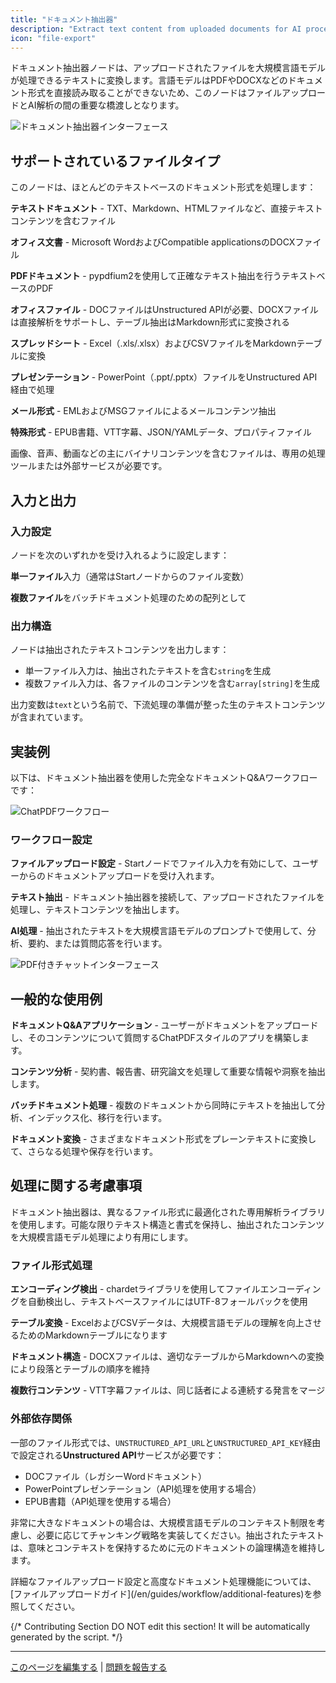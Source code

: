 ```yaml
---
title: "ドキュメント抽出器"
description: "Extract text content from uploaded documents for AI processing"
icon: "file-export"
---
```


ドキュメント抽出器ノードは、アップロードされたファイルを大規模言語モデルが処理できるテキストに変換します。言語モデルはPDFやDOCXなどのドキュメント形式を直接読み取ることができないため、このノードはファイルアップロードとAI解析の間の重要な橋渡しとなります。

<Frame caption="ドキュメント抽出器ノードの設定">
  <img src="https://assets-docs.dify.ai/dify-enterprise-mintlify/en/guides/workflow/node/f3853b40904e275da895711107e9c72f.png" alt="ドキュメント抽出器インターフェース" />
</Frame>

## サポートされているファイルタイプ

このノードは、ほとんどのテキストベースのドキュメント形式を処理します：

**テキストドキュメント** - TXT、Markdown、HTMLファイルなど、直接テキストコンテンツを含むファイル

**オフィス文書** - Microsoft WordおよびCompatible applicationsのDOCXファイル

**PDFドキュメント** - pypdfium2を使用して正確なテキスト抽出を行うテキストベースのPDF

**オフィスファイル** - DOCファイルはUnstructured APIが必要、DOCXファイルは直接解析をサポートし、テーブル抽出はMarkdown形式に変換される

**スプレッドシート** - Excel（.xls/.xlsx）およびCSVファイルをMarkdownテーブルに変換

**プレゼンテーション** - PowerPoint（.ppt/.pptx）ファイルをUnstructured API経由で処理

**メール形式** - EMLおよびMSGファイルによるメールコンテンツ抽出

**特殊形式** - EPUB書籍、VTT字幕、JSON/YAMLデータ、プロパティファイル

画像、音声、動画などの主にバイナリコンテンツを含むファイルは、専用の処理ツールまたは外部サービスが必要です。

## 入力と出力

### 入力設定

ノードを次のいずれかを受け入れるように設定します：

**単一ファイル**入力（通常はStartノードからのファイル変数）

**複数ファイル**をバッチドキュメント処理のための配列として

### 出力構造

ノードは抽出されたテキストコンテンツを出力します：

- 単一ファイル入力は、抽出されたテキストを含む`string`を生成
- 複数ファイル入力は、各ファイルのコンテンツを含む`array[string]`を生成

出力変数は`text`という名前で、下流処理の準備が整った生のテキストコンテンツが含まれています。

## 実装例

以下は、ドキュメント抽出器を使用した完全なドキュメントQ&Aワークフローです：

<Frame caption="ChatPDFスタイルのワークフロー実装">
  <img src="https://assets-docs.dify.ai/dify-enterprise-mintlify/en/guides/workflow/node/f6ea094b30b240c999a4248d1fc21a1c.png" alt="ChatPDFワークフロー" />
</Frame>

### ワークフロー設定

**ファイルアップロード設定** - Startノードでファイル入力を有効にして、ユーザーからのドキュメントアップロードを受け入れます。

**テキスト抽出** - ドキュメント抽出器を接続して、アップロードされたファイルを処理し、テキストコンテンツを抽出します。

**AI処理** - 抽出されたテキストを大規模言語モデルのプロンプトで使用して、分析、要約、または質問応答を行います。

<Frame caption="動作中のドキュメント処理ai/dify-enterprise-mintlify/en/guides/workflow/node/83bca46bcde07069660ff649e5c7cf4c.png" alt="ドキュメント処理設定" />
</Frame>

<Frame caption="ドキュメントアップロード機能付きチャットインターフェース">
  <img src="https://assets-docs.dify.ai/dify-enterprise-mintlify/en/guides/workflow/node/d05301438e8aab7393bb5863554f1009.png" alt="PDF付きチャットインターフェース" />
</Frame>

## 一般的な使用例

**ドキュメントQ&Aアプリケーション** - ユーザーがドキュメントをアップロードし、そのコンテンツについて質問するChatPDFスタイルのアプリを構築します。

**コンテンツ分析** - 契約書、報告書、研究論文を処理して重要な情報や洞察を抽出します。

**バッチドキュメント処理** - 複数のドキュメントから同時にテキストを抽出して分析、インデックス化、移行を行います。

**ドキュメント変換** - さまざまなドキュメント形式をプレーンテキストに変換して、さらなる処理や保存を行います。

## 処理に関する考慮事項

ドキュメント抽出器は、異なるファイル形式に最適化された専用解析ライブラリを使用します。可能な限りテキスト構造と書式を保持し、抽出されたコンテンツを大規模言語モデル処理により有用にします。

### ファイル形式処理

**エンコーディング検出** - chardetライブラリを使用してファイルエンコーディングを自動検出し、テキストベースファイルにはUTF-8フォールバックを使用

**テーブル変換** - ExcelおよびCSVデータは、大規模言語モデルの理解を向上させるためのMarkdownテーブルになります

**ドキュメント構造** - DOCXファイルは、適切なテーブルからMarkdownへの変換により段落とテーブルの順序を維持

**複数行コンテンツ** - VTT字幕ファイルは、同じ話者による連続する発言をマージ

### 外部依存関係

一部のファイル形式では、`UNSTRUCTURED_API_URL`と`UNSTRUCTURED_API_KEY`経由で設定される**Unstructured API**サービスが必要です：
- DOCファイル（レガシーWordドキュメント）
- PowerPointプレゼンテーション（API処理を使用する場合）
- EPUB書籍（API処理を使用する場合）

非常に大きなドキュメントの場合は、大規模言語モデルのコンテキスト制限を考慮し、必要に応じてチャンキング戦略を実装してください。抽出されたテキストは、意味とコンテキストを保持するために元のドキュメントの論理構造を維持します。

<Info>
  詳細なファイルアップロード設定と高度なドキュメント処理機能については、[ファイルアップロードガイド](/en/guides/workflow/additional-features)を参照してください。
</Info>

{/*
Contributing Section
DO NOT edit this section!
It will be automatically generated by the script.
*/}

---

[このページを編集する](https://github.com/langgenius/dify-docs/edit/main/ja-jp/documja-jptation/pages/nodes/doc-extractor.mdx) | [問題を報告する](https://github.com/langgenius/dify-docs/issues/new?template=docs.yml)

